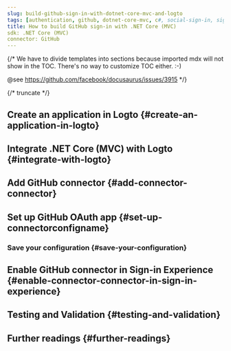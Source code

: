 ```yaml
---
slug: build-github-sign-in-with-dotnet-core-mvc-and-logto
tags: [authentication, github, dotnet-core-mvc, c#, social-sign-in, sign-in, login]
title: How to build GitHub sign-in with .NET Core (MVC)
sdk: .NET Core (MVC)
connector: GitHub
---
```


{/*
  We have to divide templates into sections because imported mdx will not show in the TOC.
  There's no way to customize TOC either. :-)

  @see https://github.com/facebook/docusaurus/issues/3915
*/}




{/* truncate */}

<Intro connector={connector} sdk=".NET Core (MVC)" link="https://dotnet.microsoft.com/apps/aspnet/mvc" />

## Create an application in Logto \{#create-an-application-in-logto}

<CreateApplication type="Traditional web" framework=".NET Core (MVC)" />

## Integrate .NET Core (MVC) with Logto \{#integrate-with-logto}

<FrameworkGuide />

## Add GitHub connector \{#add-connector-connector}

<AddSocialConnector connector={connector} framework=".NET Core (MVC)" />

## Set up GitHub OAuth app \{#set-up-connectorconfigname}

<ConnectorGuide />

### Save your configuration \{#save-your-configuration}

<SaveYourConfiguration connector={connector} />

## Enable GitHub connector in Sign-in Experience \{#enable-connector-connector-in-sign-in-experience}

<EnableSocialConnector connector={connector} />

## Testing and Validation \{#testing-and-validation}

<TestingAndValidation connector={connector} sdk=".NET Core (MVC)" />

## Further readings \{#further-readings}

<FurtherReadings />
